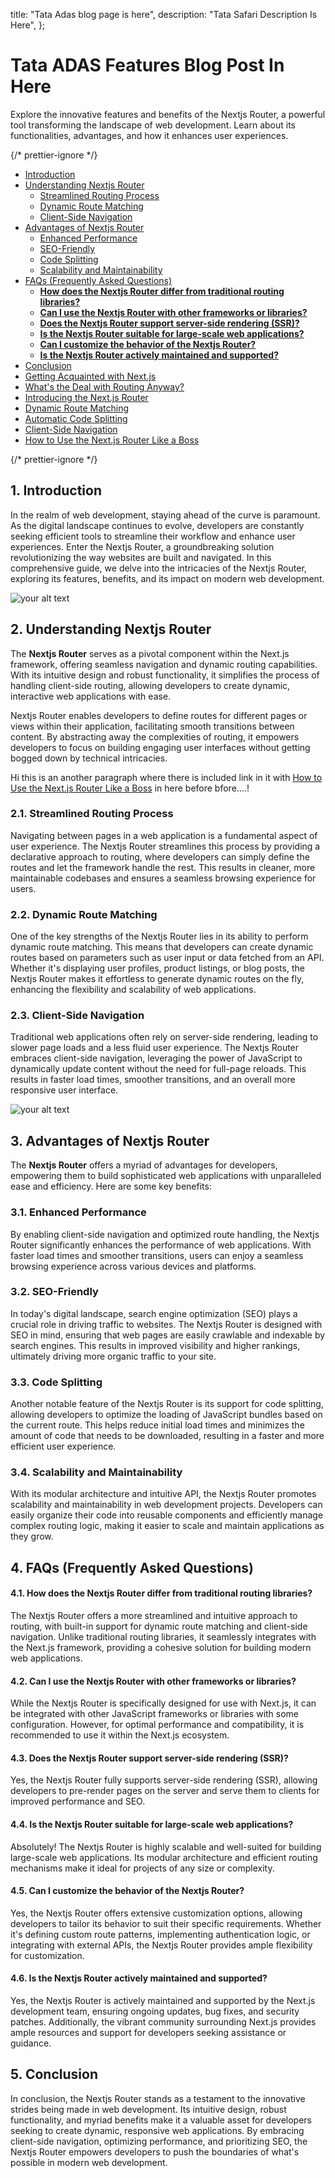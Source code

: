
  title: "Tata Adas blog page is here",
  description: "Tata Safari Description Is Here",
};

<h1 id="title">Tata ADAS Features Blog Post In Here</h1>

Explore the innovative features and benefits of the Nextjs Router, a powerful tool transforming the landscape of web development. Learn about its functionalities, advantages, and how it enhances user experiences.

{/* prettier-ignore */}
<TOC>
-  [Introduction](#Introduction)
-  [Understanding Nextjs Router](#UnderstandingNextjsRouter)
    - [Streamlined Routing Process](#StreamlinedRoutingProcess)
    - [Dynamic Route Matching](#DynamicRouteMatching)
    - [Client-Side Navigation](#Client-SideNavigation)
- [Advantages of Nextjs Router](#AdvantagesofNextjsRouter)
  - [Enhanced Performance](#EnhancedPerformance)
  - [SEO-Friendly](#SEO-Friendly)
  - [Code Splitting](#CodeSplitting)
  - [Scalability and Maintainability](#ScalabilityandMaintainability)
- [FAQs (Frequently Asked Questions)](#FAQsFrequentlyAskedQuestions)
     - [**How does the Nextjs Router differ from traditional routing libraries?**](#HowdoestheNextjsRouterdifferfromtraditionalroutinglibraries)
     - [**Can I use the Nextjs Router with other frameworks or libraries?**](#CanIusetheNextjsRouterwithotherframeworksorlibraries)
     - [**Does the Nextjs Router support server-side rendering (SSR)?**](#DoestheNextjsRoutersupportserver-siderenderingSSR)
     - [**Is the Nextjs Router suitable for large-scale web applications?**](#IstheNextjsRoutersuitableforlarge-scalewebapplications)
     - [**Can I customize the behavior of the Nextjs Router?**](#CanIcustomizethebehavioroftheNextjsRouter)
     - [**Is the Nextjs Router actively maintained and supported?**](#IstheNextjsRouteractivelymaintainedandsupported)
-  [Conclusion](#Conclusion)
-  [Getting Acquainted with Next.js](#GettingAcquaintedwithNext.js)
-  [What's the Deal with Routing Anyway?](#WhatstheDealwithRoutingAnyway)
-  [Introducing the Next.js Router](#IntroducingtheNext.jsRouter)
  -  [Dynamic Route Matching](#DynamicRouteMatching-1)
  -  [Automatic Code Splitting](#AutomaticCodeSplitting)
  -  [Client-Side Navigation](#Client-SideNavigation-1)
-  [How to Use the Next.js Router Like a Boss](#HowtoUsetheNext.jsRouterLikeaBoss)
</TOC>
{/* prettier-ignore */}

## 1. <a name='Introduction'></a>Introduction

In the realm of web development, staying ahead of the curve is paramount. As the digital landscape continues to evolve, developers are constantly seeking efficient tools to streamline their workflow and enhance user experiences. Enter the Nextjs Router, a groundbreaking solution revolutionizing the way websites are built and navigated. In this comprehensive guide, we delve into the intricacies of the Nextjs Router, exploring its features, benefits, and its impact on modern web development.

<Image className="mt-4" src={yourImage} alt="your alt text" />

## 2. <a name='UnderstandingNextjsRouter'></a>Understanding Nextjs Router

The **Nextjs Router** serves as a pivotal component within the Next.js framework, offering seamless navigation and dynamic routing capabilities. With its intuitive design and robust functionality, it simplifies the process of handling client-side routing, allowing developers to create dynamic, interactive web applications with ease.

Nextjs Router enables developers to define routes for different pages or views within their application, facilitating smooth transitions between content. By abstracting away the complexities of routing, it empowers developers to focus on building engaging user interfaces without getting bogged down by technical intricacies.

Hi this is an another paragraph where there is included link in it with [How to Use the Next.js Router Like a Boss](#HowtoUsetheNext.jsRouterLikeaBoss) in here before bfore....!

### 2.1. <a name='StreamlinedRoutingProcess'></a>Streamlined Routing Process

Navigating between pages in a web application is a fundamental aspect of user experience. The Nextjs Router streamlines this process by providing a declarative approach to routing, where developers can simply define the routes and let the framework handle the rest. This results in cleaner, more maintainable codebases and ensures a seamless browsing experience for users.

### 2.2. <a name='DynamicRouteMatching'></a>Dynamic Route Matching

One of the key strengths of the Nextjs Router lies in its ability to perform dynamic route matching. This means that developers can create dynamic routes based on parameters such as user input or data fetched from an API. Whether it's displaying user profiles, product listings, or blog posts, the Nextjs Router makes it effortless to generate dynamic routes on the fly, enhancing the flexibility and scalability of web applications.

### 2.3. <a name='Client-SideNavigation'></a>Client-Side Navigation

Traditional web applications often rely on server-side rendering, leading to slower page loads and a less fluid user experience. The Nextjs Router embraces client-side navigation, leveraging the power of JavaScript to dynamically update content without the need for full-page reloads. This results in faster load times, smoother transitions, and an overall more responsive user interface.

<Image className="mt-4" src={googleAnalyticsImage} alt="your alt text" />

## 3. <a name='AdvantagesofNextjsRouter'></a>Advantages of Nextjs Router

The **Nextjs Router** offers a myriad of advantages for developers, empowering them to build sophisticated web applications with unparalleled ease and efficiency. Here are some key benefits:

### 3.1. <a name='EnhancedPerformance'></a>Enhanced Performance

By enabling client-side navigation and optimized route handling, the Nextjs Router significantly enhances the performance of web applications. With faster load times and smoother transitions, users can enjoy a seamless browsing experience across various devices and platforms.

### 3.2. <a name='SEO-Friendly'></a>SEO-Friendly

In today's digital landscape, search engine optimization (SEO) plays a crucial role in driving traffic to websites. The Nextjs Router is designed with SEO in mind, ensuring that web pages are easily crawlable and indexable by search engines. This results in improved visibility and higher rankings, ultimately driving more organic traffic to your site.

### 3.3. <a name='CodeSplitting'></a>Code Splitting

Another notable feature of the Nextjs Router is its support for code splitting, allowing developers to optimize the loading of JavaScript bundles based on the current route. This helps reduce initial load times and minimizes the amount of code that needs to be downloaded, resulting in a faster and more efficient user experience.

### 3.4. <a name='ScalabilityandMaintainability'></a>Scalability and Maintainability

With its modular architecture and intuitive API, the Nextjs Router promotes scalability and maintainability in web development projects. Developers can easily organize their code into reusable components and efficiently manage complex routing logic, making it easier to scale and maintain applications as they grow.

## 4. <a name='FAQsFrequentlyAskedQuestions'></a>FAQs (Frequently Asked Questions)

#### 4.1. <a name='HowdoestheNextjsRouterdifferfromtraditionalroutinglibraries'></a>**How does the Nextjs Router differ from traditional routing libraries?**

The Nextjs Router offers a more streamlined and intuitive approach to routing, with built-in support for dynamic route matching and client-side navigation. Unlike traditional routing libraries, it seamlessly integrates with the Next.js framework, providing a cohesive solution for building modern web applications.

#### 4.2. <a name='CanIusetheNextjsRouterwithotherframeworksorlibraries'></a>**Can I use the Nextjs Router with other frameworks or libraries?**

While the Nextjs Router is specifically designed for use with Next.js, it can be integrated with other JavaScript frameworks or libraries with some configuration. However, for optimal performance and compatibility, it is recommended to use it within the Next.js ecosystem.

#### 4.3. <a name='DoestheNextjsRoutersupportserver-siderenderingSSR'></a>**Does the Nextjs Router support server-side rendering (SSR)?**

Yes, the Nextjs Router fully supports server-side rendering (SSR), allowing developers to pre-render pages on the server and serve them to clients for improved performance and SEO.

#### 4.4. <a name='IstheNextjsRoutersuitableforlarge-scalewebapplications'></a>**Is the Nextjs Router suitable for large-scale web applications?**

Absolutely! The Nextjs Router is highly scalable and well-suited for building large-scale web applications. Its modular architecture and efficient routing mechanisms make it ideal for projects of any size or complexity.

#### 4.5. <a name='CanIcustomizethebehavioroftheNextjsRouter'></a>**Can I customize the behavior of the Nextjs Router?**

Yes, the Nextjs Router offers extensive customization options, allowing developers to tailor its behavior to suit their specific requirements. Whether it's defining custom route patterns, implementing authentication logic, or integrating with external APIs, the Nextjs Router provides ample flexibility for customization.

#### 4.6. <a name='IstheNextjsRouteractivelymaintainedandsupported'></a>**Is the Nextjs Router actively maintained and supported?**

Yes, the Nextjs Router is actively maintained and supported by the Next.js development team, ensuring ongoing updates, bug fixes, and security patches. Additionally, the vibrant community surrounding Next.js provides ample resources and support for developers seeking assistance or guidance.

## 5. <a name='Conclusion'></a>Conclusion

In conclusion, the Nextjs Router stands as a testament to the innovative strides being made in web development. Its intuitive design, robust functionality, and myriad benefits make it a valuable asset for developers seeking to create dynamic, responsive web applications. By embracing client-side navigation, optimizing performance, and prioritizing SEO, the Nextjs Router empowers developers to push the boundaries of what's possible in modern web development.
